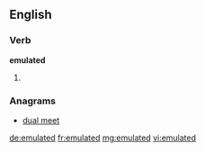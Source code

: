==English==

===Verb===
'''emulated'''

# {{past of|[[emulate]]}}

===Anagrams===
* [[dual meet#English|dual meet]]

[[de:emulated]]
[[fr:emulated]]
[[mg:emulated]]
[[vi:emulated]]